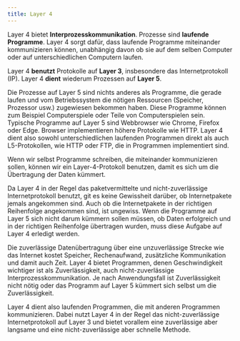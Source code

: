 ```yaml
---
title: Layer 4
---
```


Layer 4 bietet **Interprozesskommunikation**. Prozesse sind **laufende Programme**. Layer 4 sorgt dafür, dass laufende Programme miteinander kommunizieren können, unabhängig davon ob sie auf dem selben Computer oder auf unterschiedlichen Computern laufen.

Layer 4 **benutzt** Protokolle auf **Layer 3**, insbesondere das Internetprotokoll (IP). Layer 4 **dient** wiederum Prozessen auf **Layer 5**.

Die Prozesse auf Layer 5 sind nichts anderes als Programme, die gerade laufen und vom Betriebssystem die nötigen Ressourcen (Speicher, Prozessor usw.) zugewiesen bekommen haben. Diese Programme können zum Beispiel Computerspiele oder Teile von Computerspielen sein. Typische Programme auf Layer 5 sind Webbrowser wie Chrome, Firefox oder Edge. Browser implementieren höhere Protokolle wie HTTP. Layer 4 dient also sowohl unterschiedlichen laufenden Programmen direkt als auch L5-Protokollen, wie HTTP oder FTP, die in Programmen implementiert sind.

Wenn wir selbst Programme schreiben, die miteinander kommunizieren sollen, können wir ein Layer-4-Protokoll benutzen, damit es sich um die Übertragung der Daten kümmert.

Da Layer 4 in der Regel das paketvermittelte und nicht-zuverlässige Internetprotokoll benutzt, git es keine Gewissheit darüber, ob Internetpakete jemals angekommen sind. Auch ob die Internetpakete in der richtigen Reihenfolge angekommen sind, ist ungewiss. Wenn die Programme auf Layer 5 sich nicht darum kümmern sollen müssen, ob Daten erfolgreich und in der richtigen Reihenfolge übertragen wurden, muss diese Aufgabe auf Layer 4 erledigt werden.

Die zuverlässige Datenübertragung über eine unzuverlässige Strecke wie das Internet kostet Speicher, Rechenaufwand, zusätzliche Kommunikation und damit auch Zeit. Layer 4 bietet Programmen, denen Geschwindigkeit wichtiger ist als Zuverlässigkeit, auch nicht-zuverlässige Interprozesskommunikation. Je nach Anwendungsfall ist Zuverlässigkeit nicht nötig oder das Programm auf Layer 5 kümmert sich selbst um die Zuverlässigkeit.

Layer 4 dient also laufenden Programmen, die mit anderen Programmen kommunizieren. Dabei nutzt Layer 4 in der Regel das nicht-zuverlässige Internetprotokoll auf Layer 3 und bietet vorallem eine zuverlässige aber langsame und eine nicht-zuverlässige aber schnelle Methode.
